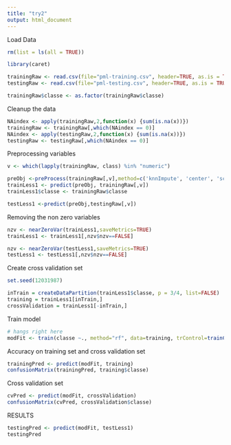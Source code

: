 ```yaml
---
title: "try2"
output: html_document
---
```


Load Data

```r
rm(list = ls(all = TRUE))

library(caret)

trainingRaw <- read.csv(file="pml-training.csv", header=TRUE, as.is = TRUE, stringsAsFactors = FALSE, sep=',', na.strings=c('NA','','#DIV/0!'))
testingRaw <- read.csv(file="pml-testing.csv", header=TRUE, as.is = TRUE, stringsAsFactors = FALSE, sep=',', na.strings=c('NA','','#DIV/0!'))

trainingRaw$classe <- as.factor(trainingRaw$classe) 
```

Cleanup the data

```r
NAindex <- apply(trainingRaw,2,function(x) {sum(is.na(x))}) 
trainingRaw <- trainingRaw[,which(NAindex == 0)]
NAindex <- apply(testingRaw,2,function(x) {sum(is.na(x))}) 
testingRaw <- testingRaw[,which(NAindex == 0)]
```

Preprocessing variables

```r
v <- which(lapply(trainingRaw, class) %in% "numeric")

preObj <-preProcess(trainingRaw[,v],method=c('knnImpute', 'center', 'scale'))
trainLess1 <- predict(preObj, trainingRaw[,v])
trainLess1$classe <- trainingRaw$classe

testLess1 <-predict(preObj,testingRaw[,v])
```

Removing the non zero variables

```r
nzv <- nearZeroVar(trainLess1,saveMetrics=TRUE)
trainLess1 <- trainLess1[,nzv$nzv==FALSE]

nzv <- nearZeroVar(testLess1,saveMetrics=TRUE)
testLess1 <- testLess1[,nzv$nzv==FALSE]
```

Create cross validation set

```r
set.seed(12031987)

inTrain = createDataPartition(trainLess1$classe, p = 3/4, list=FALSE)
training = trainLess1[inTrain,]
crossValidation = trainLess1[-inTrain,]
```

Train model

```r
# hangs right here
modFit <- train(classe ~., method="rf", data=training, trControl=trainControl(method='cv'), number=5, allowParallel=TRUE )
```

Accuracy on training set and cross validation set

```r
trainingPred <- predict(modFit, training)
confusionMatrix(trainingPred, training$classe)
```

Cross validation set

```r
cvPred <- predict(modFit, crossValidation)
confusionMatrix(cvPred, crossValidation$classe)
```

RESULTS

```r
testingPred <- predict(modFit, testLess1)
testingPred
```

